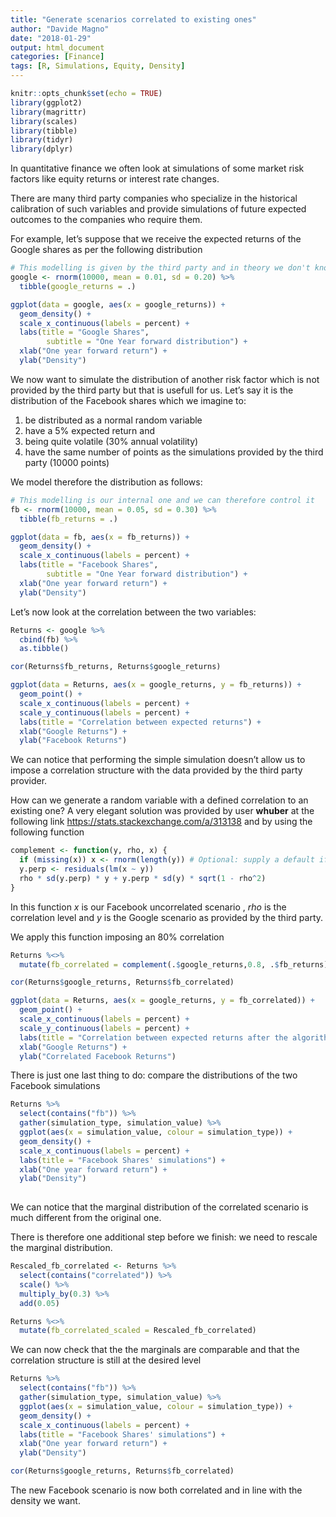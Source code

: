 ```yaml
---
title: "Generate scenarios correlated to existing ones"
author: "Davide Magno"
date: "2018-01-29"
output: html_document
categories: [Finance]
tags: [R, Simulations, Equity, Density]
---
```


```r
knitr::opts_chunk$set(echo = TRUE)
library(ggplot2)
library(magrittr)
library(scales)
library(tibble)
library(tidyr)
library(dplyr)
```

In quantitative finance we often look at simulations of some market risk factors like equity returns or interest rate changes.

There are many third party companies who specialize in the historical calibration of such variables and provide simulations of future expected outcomes to the companies who require them.

For example, let's suppose that we receive the expected returns of the Google shares as per the following distribution

```r
# This modelling is given by the third party and in theory we don't know it
google <- rnorm(10000, mean = 0.01, sd = 0.20) %>% 
  tibble(google_returns = .)

ggplot(data = google, aes(x = google_returns)) + 
  geom_density() +
  scale_x_continuous(labels = percent) + 
  labs(title = "Google Shares",
        subtitle = "One Year forward distribution") +
  xlab("One year forward return") + 
  ylab("Density")
```

We now want to simulate the distribution of another risk factor which is not provided by the third party but that is usefull for us. Let's say it is the distribution of the Facebook shares which we imagine to:

1. be distributed as a normal random variable
2. have a 5% expected return and 
3. being quite volatile (30% annual volatility)
4. have the same number of points as the simulations provided by the third party (10000 points)

We model therefore the distribution as follows:

```r
# This modelling is our internal one and we can therefore control it
fb <- rnorm(10000, mean = 0.05, sd = 0.30) %>% 
  tibble(fb_returns = .)

ggplot(data = fb, aes(x = fb_returns)) + 
  geom_density() +
  scale_x_continuous(labels = percent) + 
  labs(title = "Facebook Shares",
        subtitle = "One Year forward distribution") +
  xlab("One year forward return") + 
  ylab("Density")
```

Let's now look at the correlation between the two variables:

```r
Returns <- google %>% 
  cbind(fb) %>% 
  as.tibble()

cor(Returns$fb_returns, Returns$google_returns)
```

```r
ggplot(data = Returns, aes(x = google_returns, y = fb_returns)) +
  geom_point() +
  scale_x_continuous(labels = percent) +
  scale_y_continuous(labels = percent) +
  labs(title = "Correlation between expected returns") +
  xlab("Google Returns") + 
  ylab("Facebook Returns")
```

We can notice that performing the simple simulation doesn't allow us to impose a correlation structure with the data provided by the third party provider.

How can we generate a random variable with a defined correlation to an existing one? 
A very elegant solution was provided by user **whuber** at the following link <https://stats.stackexchange.com/a/313138> and by using the following function

```r
complement <- function(y, rho, x) {
  if (missing(x)) x <- rnorm(length(y)) # Optional: supply a default if `x` is not given
  y.perp <- residuals(lm(x ~ y))
  rho * sd(y.perp) * y + y.perp * sd(y) * sqrt(1 - rho^2)
}
```

In this function *x* is our Facebook uncorrelated scenario , *rho* is the correlation level and *y* is the Google scenario as provided by the third party.

We apply this function imposing an 80% correlation

```r
Returns %<>%  
  mutate(fb_correlated = complement(.$google_returns,0.8, .$fb_returns))

cor(Returns$google_returns, Returns$fb_correlated)
```

```r
ggplot(data = Returns, aes(x = google_returns, y = fb_correlated)) +
  geom_point() +
  scale_x_continuous(labels = percent) +
  scale_y_continuous(labels = percent) +
  labs(title = "Correlation between expected returns after the algorithm") +
  xlab("Google Returns") + 
  ylab("Correlated Facebook Returns")
```

There is just one last thing to do: compare the distributions of the two Facebook simulations

```r
Returns %>% 
  select(contains("fb")) %>% 
  gather(simulation_type, simulation_value) %>% 
  ggplot(aes(x = simulation_value, colour = simulation_type)) +
  geom_density() +
  scale_x_continuous(labels = percent) + 
  labs(title = "Facebook Shares' simulations") +
  xlab("One year forward return") + 
  ylab("Density")
  
```

We can notice that the marginal distribution of the correlated scenario is much different from the original one. 

There is therefore one additional step before we finish: we need to rescale the marginal distribution.

```r
Rescaled_fb_correlated <- Returns %>%
  select(contains("correlated")) %>%
  scale() %>% 
  multiply_by(0.3) %>% 
  add(0.05)

Returns %<>% 
  mutate(fb_correlated_scaled = Rescaled_fb_correlated)
```

We can now check that the the marginals are comparable and that the correlation structure is still at the desired level

```r
Returns %>% 
  select(contains("fb")) %>% 
  gather(simulation_type, simulation_value) %>% 
  ggplot(aes(x = simulation_value, colour = simulation_type)) +
  geom_density() +
  scale_x_continuous(labels = percent) + 
  labs(title = "Facebook Shares' simulations") +
  xlab("One year forward return") + 
  ylab("Density")

cor(Returns$google_returns, Returns$fb_correlated)
```

The new Facebook scenario is now both correlated and in line with the density we want.